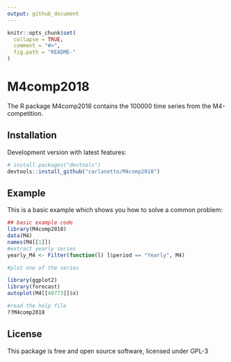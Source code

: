 ```yaml
---
output: github_document
---
```


<!-- README.md is generated from README.Rmd. Please edit that file -->

```r
knitr::opts_chunk$set(
  collapse = TRUE,
  comment = "#>",
  fig.path = "README-"
)
```

# M4comp2018

The R package M4comp2018 contains the 100000 time series from the M4-competition. 

## Installation

Development version with latest features:

```r
# install.packages("devtools")
devtools::install_github("carlanetto/M4comp2018")
```


## Example

This is a basic example which shows you how to solve a common problem:

```r
## basic example code
library(M4comp2018)
data(M4)
names(M4[[1]])
#extract yearly series
yearly_M4 <- Filter(function(l) l$period == "Yearly", M4)
```

```r
#plot one of the series

library(ggplot2)
library(forecast)
autoplot(M4[[40773]]$x)
```


```r
#read the help file
??M4comp2018
```

## License

This package is free and open source software, licensed under GPL-3
